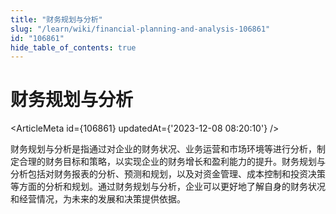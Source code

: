 ```yaml
---
title: "财务规划与分析"
slug: "/learn/wiki/financial-planning-and-analysis-106861"
id: "106861"
hide_table_of_contents: true
---
```



# 财务规划与分析

<ArticleMeta id={106861} updatedAt={'2023-12-08 08:20:10'} />
<div className='border-solid border-b border-t-0 my-4 border-[var(--ifm-color-gray-300)]' />

财务规划与分析是指通过对企业的财务状况、业务运营和市场环境等进行分析，制定合理的财务目标和策略，以实现企业的财务增长和盈利能力的提升。财务规划与分析包括对财务报表的分析、预测和规划，以及对资金管理、成本控制和投资决策等方面的分析和规划。通过财务规划与分析，企业可以更好地了解自身的财务状况和经营情况，为未来的发展和决策提供依据。

